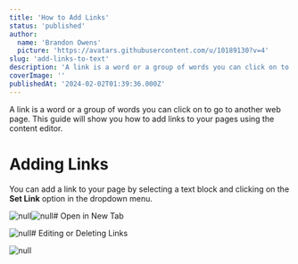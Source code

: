 ```yaml
---
title: 'How to Add Links'
status: 'published'
author:
  name: 'Brandon Owens'
  picture: 'https://avatars.githubusercontent.com/u/10189130?v=4'
slug: 'add-links-to-text'
description: 'A link is a word or a group of words you can click on to go to another web page within your Elegant application; or even external urls. This guide will show you how to create text links on your application using the content editor.'
coverImage: ''
publishedAt: '2024-02-02T01:39:36.000Z'
---
```


A link is a word or a group of words you can click on to go to another web page. This guide will show you how to add links to your pages using the content editor.

# Adding Links

You can add a link to your page by selecting a text block and clicking on the **Set Link** option in the dropdown menu.

![null](/api/images/screenshot-2024-02-01-184405-k3Mj.png)![null](/api/images/screenshot-2024-02-01-185013-I4MT.png)# Open in New Tab

![null](/api/images/screenshot-2024-02-01-185051-QyMz.png)# Editing or Deleting Links

![null](/api/images/screenshot-2024-02-01-185124-UwNz.png)

